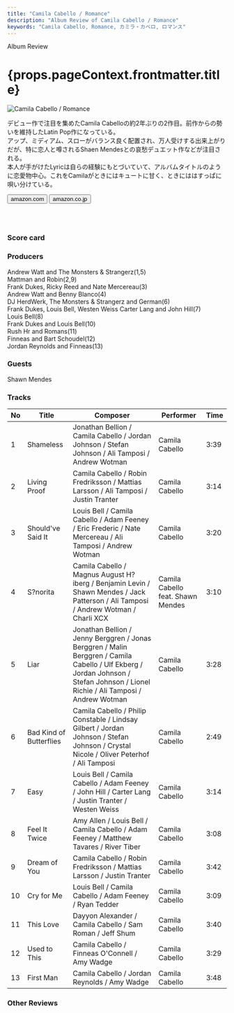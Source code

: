 ```yaml
---
title: "Camila Cabello / Romance"
description: "Album Review of Camila Cabello / Romance"
keywords: "Camila Cabello, Romance, カミラ・カベロ, ロマンス"
---
```






<p className="largeP">Album Review</p>
<h1 className="h1--no--margin">{props.pageContext.frontmatter.title}</h1>
<Row  className="image-card-group">
	<Column colMd={3} colLg={4} noGutterMdLeft="">
       <ImageCard>

![Camila Cabello / Romance](../../images/cd/camilacabello2L.jpg)

</ImageCard>
	</Column>
	<Column colMd={4} colLg={8} noGutterMdLeft="">
	<p>
	デビュー作で注目を集めたCamila Cabelloの約2年ぶりの2作目。前作からの勢いを維持したLatin Pop作になっている。
	<br/>アップ、ミディアム、スローがバランス良く配置され、万人受けする出来上がりだが、特に恋人と噂されるShaen Mendesとの哀愁デュエット作などが注目される。
	<br/>本人が手がけたLyricは自らの経験にもとづいていて、アルバムタイトルのように恋愛物中心。これをCamilaがときにはキュートに甘く、ときにははすっぱに唄い分けている。
	</p>
	<div>
	  <Button className="button-right-mergin"  href="https://amzn.to/2TUwuOS" renderIcon={ArrowUpRight} size='sm' kind='primary'>
      amazon.com
    </Button>
    <Button className="button-right-mergin"  href="https://amzn.to/2ZPYfff" renderIcon={ArrowUpRight} size='sm' kind='secondary'>
      amazon.co.jp
    </Button>
	</div>
	<a style="display:inline-block;overflow:hidden;background:url(https://linkmaker.itunes.apple.com/ja-jp/lockup.svg?releaseDate=2019-12-06T00:00:00Z&kind=album&bubble=apple_music&style=mono-black) no-repeat;width:180px;height:45px;" href="https://geo.music.apple.com/us/album/romance/1487577356?mt=1&app=music&ls=1&at=11lcug"></a>
	<AdvJS2/>
	</Column>
</Row>
<Row >
	<Column colMd={4} colLg={4} noGutterMdLeft="">
		<div>
			<h3>Score card</h3>
			<SliderJS1 value="5" />
			<SliderJS2 value="2" />
			<SliderJS3 value="1" />
			<SliderJS4 value="8" />
		</div>
	</Column>
	<Column colMd={8} colLg={8} noGutterMdLeft="">
	<div>
	<h3>Producers</h3>
	<p>Andrew Watt and The Monsters &amp; Strangerz(1,5)
		<br/>Mattman and Robin(2,9)
		<br/>Frank Dukes, Ricky Reed and Nate Mercereau(3)
		<br/>Andrew Watt and Benny Blanco(4)
		<br/>DJ HerdWerk, The Monsters &amp; Strangerz and German(6)
		<br/>Frank Dukes, Louis Bell, Westen Weiss Carter Lang and John Hill(7)
		<br/>Louis Bell(8)
		<br/>Frank Dukes and Louis Bell(10)
		<br/>Rush Hr and Romans(11)
		<br/>Finneas and Bart Schoudel(12)
		<br/>Jordan Reynolds and Finneas(13)
	</p>
	<h3>Guests</h3>
	<p>Shawn Mendes
	</p>
	</div>
	</Column>
</Row>

<h3>Tracks</h3>

| No  | Title                   | Composer                                                                                                                                                                          | Performer                         | Time |
| --- | ----------------------- | --------------------------------------------------------------------------------------------------------------------------------------------------------------------------------- | --------------------------------- | ---- |
| 1   | Shameless               | Jonathan Bellion / Camila Cabello / Jordan Johnson / Stefan Johnson / Ali Tamposi / Andrew Wotman                                                                                 | Camila Cabello                    | 3:39 |
| 2   | Living Proof            | Camila Cabello / Robin Fredriksson / Mattias Larsson / Ali Tamposi / Justin Tranter                                                                                               | Camila Cabello                    | 3:14 |
| 3   | Should've Said It       | Louis Bell / Camila Cabello / Adam Feeney / Eric Frederic / Nate Mercereau / Ali Tamposi / Andrew Wotman                                                                          | Camila Cabello                    | 3:20 |
| 4   | S?norita                | Camila Cabello / Magnus August H?iberg / Benjamin Levin / Shawn Mendes / Jack Patterson / Ali Tamposi / Andrew Wotman / Charli XCX                                                | Camila Cabello feat. Shawn Mendes | 3:10 |
| 5   | Liar                    | Jonathan Bellion / Jenny Berggren / Jonas Berggren / Malin Berggren / Camila Cabello / Ulf Ekberg / Jordan Johnson / Stefan Johnson / Lionel Richie / Ali Tamposi / Andrew Wotman | Camila Cabello                    | 3:28 |
| 6   | Bad Kind of Butterflies | Camila Cabello / Philip Constable / Lindsay Gilbert / Jordan Johnson / Stefan Johnson / Crystal Nicole / Oliver Peterhof / Ali Tamposi                                            | Camila Cabello                    | 2:49 |
| 7   | Easy                    | Louis Bell / Camila Cabello / Adam Feeney / John Hill / Carter Lang / Justin Tranter / Westen Weiss                                                                               | Camila Cabello                    | 3:14 |
| 8   | Feel It Twice           | Amy Allen / Louis Bell / Camila Cabello / Adam Feeney / Matthew Tavares / River Tiber                                                                                             | Camila Cabello                    | 3:08 |
| 9   | Dream of You            | Camila Cabello / Robin Fredriksson / Mattias Larsson / Justin Tranter                                                                                                             | Camila Cabello                    | 3:42 |
| 10  | Cry for Me              | Louis Bell / Camila Cabello / Adam Feeney / Ryan Tedder                                                                                                                           | Camila Cabello                    | 3:09 |
| 11  | This Love               | Dayyon Alexander / Camila Cabello / Sam Roman / Jeff Shum                                                                                                                         | Camila Cabello                    | 3:40 |
| 12  | Used to This            | Camila Cabello / Finneas O'Connell / Amy Wadge                                                                                                                                    | Camila Cabello                    | 3:29 |
| 13  | First Man               | Camila Cabello / Jordan Reynolds / Amy Wadge                                                                                                                                      | Camila Cabello                    | 3:48 |

<h3>Other Reviews</h3>

<Row>
  <Column colMd={3} colLg={3} noGutterMdLeft>
    <Review1 />
  </Column>
  <Column colMd={3} colLg={3} noGutterMdLeft>
    <Review2 />
  </Column>
</Row>

<AdvJS3/>
